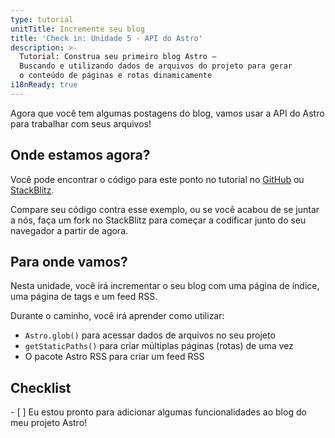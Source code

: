 ```yaml
---
type: tutorial
unitTitle: Incremente seu blog
title: 'Check in: Unidade 5 - API do Astro'
description: >-
  Tutorial: Construa seu primeiro blog Astro —
  Buscando e utilizando dados de arquivos do projeto para gerar 
  o conteúdo de páginas e rotas dinamicamente
i18nReady: true
---
```


Agora que você tem algumas postagens do blog, vamos usar a API do Astro para trabalhar com seus arquivos!

## Onde estamos agora?

Você pode encontrar o código para este ponto no tutorial no [GitHub](https://github.com/withastro/blog-tutorial-demo/tree/unit-5/start) ou
[StackBlitz](https://stackblitz.com/github/withastro/blog-tutorial-demo/tree/unit-5/start?file=src/pages/index.astro).

Compare seu código contra esse exemplo, ou se você acabou de se juntar a nós, faça um fork no StackBlitz para começar a codificar junto do seu navegador a partir de agora.

## Para onde vamos?

Nesta unidade, você irá incrementar o seu blog com uma página de índice, uma página de tags e um feed RSS. 

Durante o caminho, você irá aprender como utilizar:
- `Astro.glob()` para acessar dados de arquivos no seu projeto
- `getStaticPaths()` para criar múltiplas páginas (rotas) de uma vez
- O pacote Astro RSS para criar um feed RSS



<Box icon="check-list">

## Checklist

<Checklist>
- [ ] Eu estou pronto para adicionar algumas funcionalidades ao blog do meu projeto Astro!
</Checklist>
</Box>

